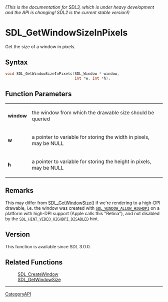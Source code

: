 ====== (This is the documentation for SDL3, which is under heavy development and the API is changing! SDL2 is the current stable version!) ======
= SDL_GetWindowSizeInPixels =

Get the size of a window in pixels.

== Syntax ==

<syntaxhighlight lang='c'>
void SDL_GetWindowSizeInPixels(SDL_Window * window,
                               int *w, int *h);
</syntaxhighlight>

== Function Parameters ==

{|
|'''window'''
|the window from which the drawable size should be queried
|-
|'''w'''
|a pointer to variable for storing the width in pixels, may be NULL
|-
|'''h'''
|a pointer to variable for storing the height in pixels, may be NULL
|}

== Remarks ==

This may differ from [[SDL_GetWindowSize]]() if we're rendering to a
high-DPI drawable, i.e. the window was created with
<code>[[SDL_WINDOW_ALLOW_HIGHDPI]]</code> on a platform with high-DPI
support (Apple calls this "Retina"), and not disabled by the
<code>[[SDL_HINT_VIDEO_HIGHDPI_DISABLED]]</code> hint.

== Version ==

This function is available since SDL 3.0.0.

== Related Functions ==

:[[SDL_CreateWindow]]
:[[SDL_GetWindowSize]]

----
[[CategoryAPI]]


